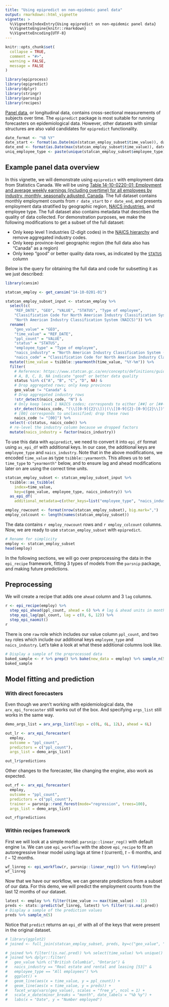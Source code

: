 ```yaml
---
title: "Using epipredict on non-epidemic panel data"
output: rmarkdown::html_vignette
vignette: >
  %\VignetteIndexEntry{Using epipredict on non-epidemic panel data}
  %\VignetteEngine{knitr::rmarkdown}
  %\VignetteEncoding{UTF-8}
---
```


```r
knitr::opts_chunk$set(
  collapse = TRUE,
  comment = "#>",
  warning = FALSE,
  message = FALSE
)
```

```r
library(epiprocess)
library(epipredict)
library(dplyr)
library(stringr)
library(parsnip)
library(recipes)
```

[Panel data](https://en.wikipedia.org/wiki/Panel_data), or longitudinal data, 
contains cross-sectional measurements of subjects over time. The `epipredict` 
package is most suitable for running forecasters on epidemiological data. 
However, other datasets with similar structures are also valid candidates for 
`epipredict` functionality.

```r
date_format <- "%B %Y"
date_start <- format(as.Date(min(statcan_employ_subset$time_value)), date_format)
date_end <- format(as.Date(max(statcan_employ_subset$time_value)), date_format)
uniq_employee_type <- paste(unique(statcan_employ_subset$employee_type), collapse=", ")
```

## Example panel data overview

In this vignette, we will demonstrate using `epipredict` with employment data from 
Statistics Canada. We will be using 
[Table 14-10-0220-01: Employment and average weekly earnings (including overtime) for all employees by industry, monthly, seasonally adjusted, Canada](https://www150.statcan.gc.ca/t1/tbl1/en/tv.action?pid=1410022001#data). 
The full dataset contains monthly employment counts from `r date_start` to `r date_end`, 
and presents employment data stratified by geographic region, 
[NAICS industries](https://www23.statcan.gc.ca/imdb/p3VD.pl?Function=getVD&TVD=1181553), 
and employee type. The full dataset also contains metadata that describes the quality 
of data collected. For demonstration purposes, we make the following modifications to 
get a subset of the full dataset:

* Only keep level 1 industries (2-digit codes) in the 
[NAICS hierarchy](https://www23.statcan.gc.ca/imdb/pUtil.pl?Function=getNote&Id=1181553&NT=45) 
and remove aggregated industry codes.
* Only keep province-level geographic region (the full data also has "Canada" as a region)
* Only keep "good" or better quality data rows, as indicated by the [`STATUS`](https://www.statcan.gc.ca/en/concepts/definitions/guide-symbol) column

Below is the query for obtaining the full data and code for subsetting it as we just described:
```r
library(cansim)

statcan_employ <- get_cansim("14-10-0201-01")

statcan_employ_subset_input <- statcan_employ %>%
  select(c(
    "REF_DATE", "GEO", "VALUE", "STATUS", "Type of employee",
    "Classification Code for North American Industry Classification System (NAICS)",
    "North American Industry Classification System (NAICS)")) %>%
  rename(
    "geo_value" = "GEO",
    "time_value" = "REF_DATE",
    "ppl_count" = "VALUE",
    "status" = "STATUS",
    "employee_type" = "Type of employee",
    "naics_industry" = "North American Industry Classification System (NAICS)",
    "naics_code" = "Classification Code for North American Industry Classification System (NAICS)") %>%
  mutate(time_value = tsibble::yearmonth(time_value, "%Y-%m")) %>%
  filter(
    # Reference: https://www.statcan.gc.ca/en/concepts/definitions/guide-symbol
    # A, B, C, D, NA indicate "good" or better data quality
    status %in% c("A", "B", "C", "D", NA) & 
    # Drop aggregated rows; only keep provinces
    geo_value != "Canada" & 
    # Drop aggregated industry rows
    !str_detect(naics_code, "N") &
    # Only keep level 1 NAICS codes; corresponds to either [##] or [##-##]
    str_detect(naics_code, "(\\[[0-9]{2}\\])|(\\[[0-9]{2}-[0-9]{2}\\])") &
    # [00] corresponds to unclassified; drop these rows
    naics_code != "[00]") %>% 
  select(-c(status, naics_code)) %>%
  # re-level the industry column because we dropped factors
  mutate(naics_industry = factor(naics_industry))
```

To use this data with `epipredict`, we need to convert it into `epi_df` format using 
`as_epi_df` with additional keys. In our case, the additional keys are `employee_type` 
and `naics_industry`. Note that in the above modifications, we encoded `time_value` 
as type `tsibble::yearmonth`. This allows us to set `time_type` to `"yearmonth"` below, 
and to ensure lag and ahead modifications later on are using the correct time units.

```r
statcan_employ_subset <- statcan_employ_subset_input %>%
  tsibble::as_tsibble(
    index=time_value, 
    key=c(geo_value, employee_type, naics_industry)) %>%
  as_epi_df(
    additional_metadata=c(other_keys=list("employee_type", "naics_industry")))
```

```r
employ_rowcount <- format(nrow(statcan_employ_subset), big.mark=",")
employ_colcount <- length(names(statcan_employ_subset))
```

The data contains `r employ_rowcount` rows and `r employ_colcount` columns. Now, we are 
ready to use `statcan_employ_subset` with `epipredict`. 

```r
# Rename for simplicity
employ <- statcan_employ_subset
head(employ)
```

In the following sections, we will go over preprocessing the data in the `epi_recipe` 
framework, fitting 3 types of models from the `parsnip` package, and making future 
predictions.

## Preprocessing 

We will create a recipe that adds one `ahead` column and 3 `lag` columns.

```r
r <- epi_recipe(employ) %>%
  step_epi_ahead(ppl_count, ahead = 6) %>% # lag & ahead units in months
  step_epi_lag(ppl_count, lag = c(0, 6, 12)) %>%
  step_epi_naomit() 
r
```

There is one `raw` role which includes our value column `ppl_count`, and two `key` 
roles which include our additional keys `employee_type` and `naics_industry`. Let's 
take a look at what these additional columns look like.

```r
# Display a sample of the preprocessed data
baked_sample <- r %>% prep() %>% bake(new_data = employ) %>% sample_n(5)
baked_sample
```

## Model fitting and prediction

### With direct forecasters

Even though we aren't working with epidemiological data, the `arx_epi_forecaster` 
still works out of the box. And specifying `args_list` still works in the same way.

```r
demo_args_list = arx_args_list(lags = c(0L, 6L, 12L), ahead = 6L)

out_lr <- arx_epi_forecaster(
  employ, 
  outcome = "ppl_count",
  predictors = c("ppl_count"), 
  args_list = demo_args_list)

out_lr$predictions 
```

Other changes to the forecaster, like changing the engine, also work as expected.

```r
out_rf <- arx_epi_forecaster(
  employ, 
  outcome = "ppl_count",
  predictors = c("ppl_count"), 
  trainer = parsnip::rand_forest(mode="regression", trees=100),
  args_list = demo_args_list)

out_rf$predictions 
```

### Within recipes framework 

First we will look at a simple model: `parsnip::linear_reg()` with default engine 
`lm`. We can use `epi_workflow` with the above `epi_recipe` to fit an autoregressive
linear model using lags at time $t$ (current), $t-6$ months, and $t-12$ months. 

```r
wf_linreg <- epi_workflow(r, parsnip::linear_reg()) %>% fit(employ)
wf_linreg
```

Now that we have our workflow, we can generate predictions from a subset of our data. 
For this demo, we will predict the employment counts from the last 12 months of our dataset.

```r
latest <- employ %>% filter(time_value >= max(time_value) - 15)
preds <- stats::predict(wf_linreg, latest) %>% filter(!is.na(.pred))
# Display a sample of the prediction values
preds %>% sample_n(5)
```

Notice that `predict` returns an `epi_df` with all of the keys that were present in the original dataset. 

```r
# library(ggplot2)
# joined <- full_join(statcan_employ_subset, preds, by=c("geo_value", "time_value", "employee_type", "naics_industry"))

# joined %>% filter(!is.na(.pred)) %>% select(time_value) %>% unique()
# joined %>% dplyr::filter(
#   geo_value %in% c("British Columbia", "Ontario") &
#   naics_industry == "Real estate and rental and leasing [53]" &
#   employee_type == "All employees") %>%
#   ggplot() +
#   geom_line(aes(x = time_value, y = ppl_count)) +
#   geom_line(aes(x = time_value, y = preds)) +
#   facet_wrap(vars(geo_value), scales = "free_y", ncol = 1) +
#   scale_x_date(minor_breaks = "month", date_labels = "%b %y") +
#   labs(x = "Date", y = "Number employed")
```
